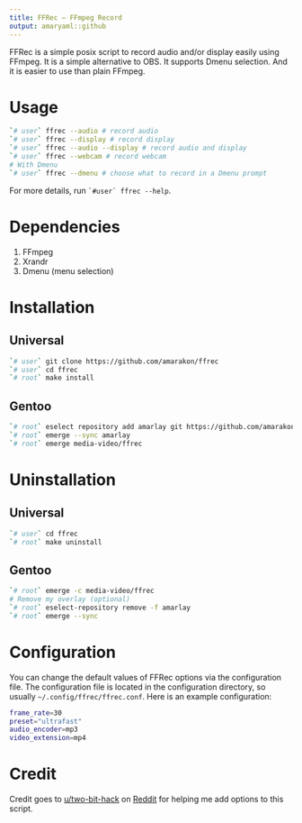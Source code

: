 ```yaml
---
title: FFRec – FFmpeg Record
output: amaryaml::github
---
```


FFRec is a simple posix script to record audio and/or display easily using FFmpeg.
It is a simple alternative to OBS.
It supports Dmenu selection.
And it is easier to use than plain FFmpeg.

# Usage

```sh
`# user` ffrec --audio # record audio
`# user` ffrec --display # record display
`# user` ffrec --audio --display # record audio and display
`# user` ffrec --webcam # record webcam
# With Dmenu
`# user` ffrec --dmenu # choose what to record in a Dmenu prompt
```

For more details, run `` `#user` ffrec --help ``.

# Dependencies

#. FFmpeg
#. Xrandr
#. Dmenu (menu selection)

# Installation

## Universal

```sh
`# user` git clone https://github.com/amarakon/ffrec
`# user` cd ffrec
`# root` make install
```

## Gentoo

```sh
`# root` eselect repository add amarlay git https://github.com/amarakon/amarlay
`# root` emerge --sync amarlay
`# root` emerge media-video/ffrec
```

# Uninstallation

## Universal

```sh
`# user` cd ffrec
`# root` make uninstall
```

## Gentoo

```sh
`# root` emerge -c media-video/ffrec
# Remove my overlay (optional)
`# root` eselect-repository remove -f amarlay
`# root` emerge --sync
```

# Configuration

You can change the default values of FFRec options via the configuration file.
The configuration file is located in the configuration directory, so usually `~/.config/ffrec/ffrec.conf`.
Here is an example configuration:

```sh
frame_rate=30
preset="ultrafast"
audio_encoder=mp3
video_extension=mp4
```

# Credit

Credit goes to [u/two-bit-hack](https://www.reddit.com/user/two-bit-hack/) on [Reddit](https://reddit.com) for helping me add options to this script.
